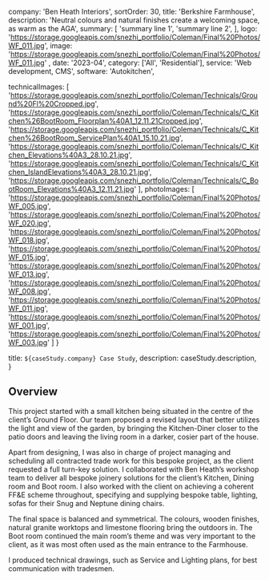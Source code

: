   company: 'Ben Heath Interiors',
  sortOrder: 30,
  title: 'Berkshire Farmhouse',
  description:
    'Neutral colours and natural finishes create a welcoming space, as warm as the AGA',
  summary: [
    'summary line 1',
    'summary line 2',
  ],
  logo: 'https://storage.googleapis.com/snezhi_portfolio/Coleman/Final%20Photos/WF_011.jpg',
  image: 'https://storage.googleapis.com/snezhi_portfolio/Coleman/Final%20Photos/WF_011.jpg' ,
  date: '2023-04',
  category: ['All', 'Residential'],
  service: 'Web development, CMS',
  software: 'Autokitchen',

technicalImages: [
  'https://storage.googleapis.com/snezhi_portfolio/Coleman/Technicals/Ground%20Fl%20Cropped.jpg',
  'https://storage.googleapis.com/snezhi_portfolio/Coleman/Technicals/C_Kitchen%26BootRoom_Floorplan%40A1_12.11.21Cropped.jpg',
  'https://storage.googleapis.com/snezhi_portfolio/Coleman/Technicals/C_Kitchen%26BootRoom_ServicePlan%40A1_15.10.21.jpg',
  'https://storage.googleapis.com/snezhi_portfolio/Coleman/Technicals/C_Kitchen_Elevations%40A3_28.10.21.jpg',
  'https://storage.googleapis.com/snezhi_portfolio/Coleman/Technicals/C_Kitchen_IslandElevations%40A3_28.10.21.jpg',
  'https://storage.googleapis.com/snezhi_portfolio/Coleman/Technicals/C_BootRoom_Elevations%40A3_12.11.21.jpg'
],
photoImages: [
  'https://storage.googleapis.com/snezhi_portfolio/Coleman/Final%20Photos/WF_005.jpg',
  'https://storage.googleapis.com/snezhi_portfolio/Coleman/Final%20Photos/WF_020.jpg',
  'https://storage.googleapis.com/snezhi_portfolio/Coleman/Final%20Photos/WF_018.jpg',
  'https://storage.googleapis.com/snezhi_portfolio/Coleman/Final%20Photos/WF_015.jpg',
  'https://storage.googleapis.com/snezhi_portfolio/Coleman/Final%20Photos/WF_013.jpg',
  'https://storage.googleapis.com/snezhi_portfolio/Coleman/Final%20Photos/WF_008.jpg',
  'https://storage.googleapis.com/snezhi_portfolio/Coleman/Final%20Photos/WF_011.jpg',
  'https://storage.googleapis.com/snezhi_portfolio/Coleman/Final%20Photos/WF_001.jpg',
  'https://storage.googleapis.com/snezhi_portfolio/Coleman/Final%20Photos/WF_003.jpg'
  ]
}

  title: `${caseStudy.company} Case Study`,
  description: caseStudy.description,
}

## Overview

This project started with a small kitchen being situated in the centre of the client’s Ground Floor. Our team proposed a revised layout that better utilizes the light and view of the garden, by
bringing the Kitchen-Diner closer to the patio doors and leaving the living room in a darker, cosier part of the house.

Apart from designing, I was also in charge of project managing and scheduling all contracted trade work for this bespoke project, as the client requested a full turn-key solution. 
I collaborated with Ben Heath’s workshop team to deliver all bespoke joinery solutions for the client’s Kitchen, Dining room and Boot room. 
I also worked with the client on achieving a coherent FF&E scheme throughout, specifying and supplying bespoke table, lighting, sofas for their Snug and Neptune dining chairs.

The final space is balanced and symmetrical. The colours, wooden finishes, natural granite worktops and limestone flooring bring the outdoors in. The Boot room continued the main room’s theme and was very important to the client, as it was most often used as the main entrance to the Farmhouse.

I produced technical drawings, such as Service and Lighting plans, for best communication with tradesmen. 
